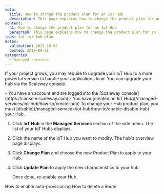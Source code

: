 ```yaml
---
meta:
  title: How to change the product plan for an IoT Hub
  description: This page explains how to change the product plan for an IoT Hub
content:
  h1: How to change the product plan for an IoT Hub
  paragraph: This page explains how to change the product plan for an IoT Hub
tags: iot iot-hub plan 
dates:
  validation: 2022-10-06
  posted: 2019-09-01
categories:
  - managed-services
---
```


If your project grows, you may require to upgrade your IoT Hub to a more powerful version to handle your applications load. You can upgrade your hub via the Scaleway console. 

<Message type="requirement">
  - You have an account and are logged into the [Scaleway console](https://console.scaleway.com)
  - You have [created an IoT Hub](/managed-services/iot-hub/how-to/create-hub)
</Message>

<Message type="important">
  To change your Hub product plan, you must [disable](/managed-services/iot-hub/how-to/enable-disable-hub) your Hub.
</Message>

1. Click **IoT Hub** in the **Managed Services** section of the side menu. The list of your IoT Hubs displays.
2. Click the name of the IoT Hub you want to modify. The hub's overview page displays. 
3. Click **Change Plan** and choose the new Product Plan to apply to your Hub.
4. Click **Update Plan** to apply the new characteristics to your hub. 

    Once done, re-enable your Hub. 


<Navigation title="See Also">
  <PreviousButton to="/managed-services/iot-hub/how-to/enable-auto-provisioning/">How to enable auto-provisioning</PreviousButton>
  <NextButton to="/managed-services/iot-hub/how-to/delete-route/">How to delete a Route</NextButton>
</Navigation>
